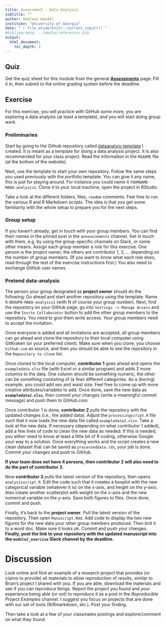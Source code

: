 ```yaml
---
title: Assessment - Data Analysis 
subtitle: ""
author: Andreas Handel
institute: "University of Georgia"
date: "`r file.mtime(knitr::current_input())`"
#bibliography: ../media/references.bib
output: 
  html_document:
    toc_depth: 3
---
```



## Quiz

Get the quiz sheet for this module from the general [__Assessments__](./Course_Assessments.html) page. Fill it in, then submit to the online grading system before the deadline. 



## Exercise

For this exercise, you will practice with GitHub some more, you are exploring a data analysis (at least a template), and you will start doing group work.


### Preliminaries

Start by going to the Github repository called [dataanalyis-template](https://github.com/andreashandel/dataanalysis-template) I created. It is meant as a template for doing a data analysis project. It is also recommended for your class project. Read the information in the `README` file (at the bottom of the website).

Next, use the template to start your own repository. Follow the same steps you used previously with the portfolio template. You can give it any name, this is just for playing around. For instance you could name it `YOURNAME-MADA-analysis1`. Clone it to your local machine, open the project in RStudio.

Take a look at the different folders, files, `readme` comments. Feel free to run the various R and R Markdown scripts. The idea is that you get some familiarity with the whole setup to prepare you for the next steps.


### Group setup

If you haven't already, get in touch with your group members. You can find their names in the pinned post in the `announcements` channel. 
Get in touch with them, e.g. by using the group-specific channels on Slack, or some other means. Assign each group member a role for this exercise. One person is the project owner, the others are contributor 1, 2, ...  depending on the number of group members. (If you want to know what each role does, read through the rest of the exercise instructions first.) You also need to exchange GitHub user names.


### Pretend data-analysis

The person your group designated as __project owner__ should do the following: Go ahead and start another repository using the template. Name it `GROUPN-MADA-analysis1` (with N of course your group number). Next, find the repository on your GitHub page, go into `Settings -> Manage Access` and use the `Invite Collaborator` button to add the other group members to the repository. You need to give them write access. Your group members need to accept the invitation.

Once everyone is added and all invitations are accepted, all group members can go ahead and clone the repository to their local computer using GitKraken (or your preferred client). Make sure when you clone, you choose `Github.com` as source, and then you should be able to see the repository in the `Repository to clone` list. 

Once cloned to the local computer, __contributor 1__ goes ahead and opens the `exampledata.xlsx` file (with Excel or a similar program) and adds 2 more columns to the data. One column should be something numeric, the other can be something consisting of (a few) different categories. As a (boring) example, you could add sex and waist size. Feel free to come up with more creative attributes/variables to add. Once done, save the new data as **`exampledata2.xlsx`**, then commit your changes (write a meaningful commit message) and push them to GitHub.com. 

Once contributor 1 is done, __contributor 2__ pulls the repository with the updated changes (i.e., the added data). Adjust the `processingscript.R` file such that it now loads the new data file called `exampledata2.xlsx`. Take a look at the new data. If necessary (depending on what contributor 1 added), add a few lines of code to clean the new data as needed. If this is needed, you either need to know at least a little bit of R coding, otherwise Google your way to a solution. Once everything works and the script creates a new clean dataset that can be saved as `processeddata.rds`, your job is done. Commit your changes and push to GitHub.

__If your team does not have 4 persons, then contributor 2 will also need to do the part of contributor 3.__

Now __contributor 3__ pulls the latest version of the repository, then opens `analysisscript.R`. Edit the code such that it creates a boxplot with the new categorical variable (whatever it is) on the x-axis, and height on the y-axis. Also create another scatterplot with weight on the x-axis and the new numerical variable on the y-axis. Save both figures to files. Once done, commit and push.


Finally, it's back to the __project owner__. Pull the latest version of the repository. Then open `Manuscript.Rmd`. Add code to display the two new figures for the new data your other group members produced. Then knit it to a word doc. Make sure it looks ok. Commit and push your changes. **Finally, post the link to your repository with the updated manuscript into the `module2_exercise` Slack channel by the deadline.**





# Discussion

Look online and find an example of a research project that provides (or claims to provide) all materials to allow reproduction of results, similar to Brian's project I shared with you. If you are able, download the materials and see if you can reproduce things. Report the project you found and your experience being able (or not) to reproduce it as a post in the _Reproducible Project Examples_ channel. I suggest you focus on projects that are done with our set of tools (R/Rmarkdown, etc.). Post your finding. 

Then take a look at a few of your classmates postings and explore/comment on what they found.



